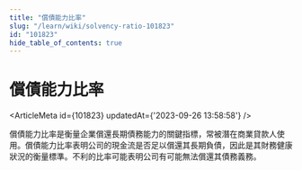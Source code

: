 ```yaml
---
title: "償債能力比率"
slug: "/learn/wiki/solvency-ratio-101823"
id: "101823"
hide_table_of_contents: true
---
```



# 償債能力比率

<ArticleMeta id={101823} updatedAt={'2023-09-26 13:58:58'} />
<div className='border-solid border-b border-t-0 my-4 border-[var(--ifm-color-gray-300)]' />

償債能力比率是衡量企業償還長期債務能力的關鍵指標，常被潛在商業貸款人使用。償債能力比率表明公司的現金流是否足以償還其長期負債，因此是其財務健康狀況的衡量標準。不利的比率可能表明公司有可能無法償還其債務義務。

